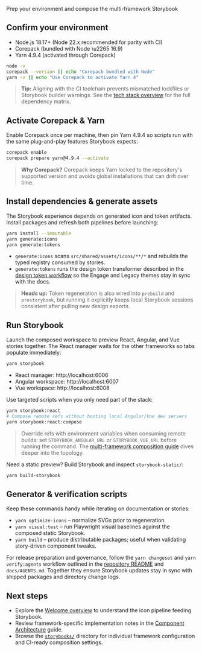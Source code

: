 
<Meta title="Docs/Overview/Getting Started" />

<Title>Getting Started</Title>

<Subtitle>Prep your environment and compose the multi-framework Storybook</Subtitle>

## Confirm your environment

- Node.js 18.17+ (Node 22.x recommended for parity with CI)
- Corepack (bundled with Node \u2265 16.9)
- Yarn 4.9.4 (activated through Corepack)

```bash
node -v
corepack --version || echo "Corepack bundled with Node"
yarn -v || echo "Use Corepack to activate Yarn 4"
```

> **Tip:** Aligning with the CI toolchain prevents mismatched lockfiles or Storybook builder warnings. See the [tech stack overview](./TechStack.mdx) for the full dependency matrix.

## Activate Corepack & Yarn

Enable Corepack once per machine, then pin Yarn 4.9.4 so scripts run with the same plug-and-play features Storybook expects:

```bash
corepack enable
corepack prepare yarn@4.9.4 --activate
```

> **Why Corepack?** Corepack keeps Yarn locked to the repository's supported version and avoids global installations that can drift over time.

## Install dependencies & generate assets

The Storybook experience depends on generated icon and token artifacts. Install packages and refresh both pipelines before launching:

```bash
yarn install --immutable
yarn generate:icons
yarn generate:tokens
```

- `generate:icons` scans `src/shared/assets/icons/**/*` and rebuilds the typed registry consumed by stories.
- `generate:tokens` runs the design token transformer described in the [design token workflow](./TechStack.mdx#design-token-theme-workflow) so the Engage and Legacy themes stay in sync with the docs.

> **Heads up:** Token regeneration is also wired into `prebuild` and `prestorybook`, but running it explicitly keeps local Storybook sessions consistent after pulling new design exports.

## Run Storybook

Launch the composed workspace to preview React, Angular, and Vue stories together. The React manager waits for the other frameworks so tabs populate immediately:

```bash
yarn storybook
```

- React manager: http://localhost:6006
- Angular workspace: http://localhost:6007
- Vue workspace: http://localhost:6008

Use targeted scripts when you only need part of the stack:

```bash
yarn storybook:react
# Compose remote refs without booting local Angular/Vue dev servers
yarn storybook:react:compose
```

> Override refs with environment variables when consuming remote builds: set `STORYBOOK_ANGULAR_URL` or `STORYBOOK_VUE_URL` before running the command. The [multi-framework composition guide](./ComponentArchitecture.mdx#multi-framework-storybook-composition) dives deeper into the topology.

Need a static preview? Build Storybook and inspect `storybook-static/`:

```bash
yarn build-storybook
```

## Generator & verification scripts

Keep these commands handy while iterating on documentation or stories:

- `yarn optimize-icons` – normalize SVGs prior to regeneration.
- `yarn visual:test` – run Playwright visual baselines against the composed static Storybook.
- `yarn build` – produce distributable packages; useful when validating story-driven component tweaks.

For release preparation and governance, follow the `yarn changeset` and `yarn verify:agents` workflow outlined in the [repository README](../../README.md) and `docs/AGENTS.md`. Together they ensure Storybook updates stay in sync with shipped packages and directory change logs.

## Next steps

- Explore the [Welcome overview](./Welcome.mdx) to understand the icon pipeline feeding Storybook.
- Review framework-specific implementation notes in the [Component Architecture](./ComponentArchitecture.mdx) guide.
- Browse the [`storybooks/`](../../storybooks/) directory for individual framework configuration and CI-ready composition settings.
